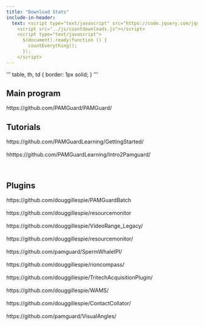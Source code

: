 ```yaml
---
title: "Download Stats"
include-in-header: 
  text: <script type="text/javascript" src="https://code.jquery.com/jquery-1.7.1.min.js"></script>
    <script src="../js/countdownloads.js"></script>
    <script type="text/javascript">
      $(document).ready(function () {
        countEverything();
      });
    </script>
---
```


'''
table, th, td {
  border: 1px solid;
}
'''

<h2>Main program</h2>
<div class="pgdownload">https://github.com/PAMGuard/PAMGuard/</div>



<h2>Tutorials</h2>
<div class="pgdownload">https://github.com/PAMGuardLearning/GettingStarted/</div>
<br>
<div class="pgdownload">hhttps://github.com/PAMGuardLearning/Intro2Pamguard/</div>
<br>

<h2>Plugins</h2>

<div class="pgdownload">https://github.com/douggillespie/PAMGuardBatch</div>
<br>
<div class="pgdownload">https://github.com/douggillespie/resourcemonitor</div>
<br>
<div class="pgdownload">https://github.com/douggillespie/VideoRange_Legacy/</div>
<br>
<div class="pgdownload">https://github.com/douggillespie/resourcemonitor/</div>
<br>
<div class="pgdownload">https://github.com/pamguard/SpermWhaleIPI/</div>
<br>
<div class="pgdownload">https://github.com/douggillespie/rioncompass/</div>
<br>
<div class="pgdownload">https://github.com/douggillespie/TritechAcquisitionPlugin/</div>
<br>
<div class="pgdownload">https://github.com/douggillespie/WAMS/</div>
<br>
<div class="pgdownload">https://github.com/douggillespie/ContactCollator/</div>
<br>
<div class="pgdownload">https://github.com/pamguard/VisualAngles/</div>